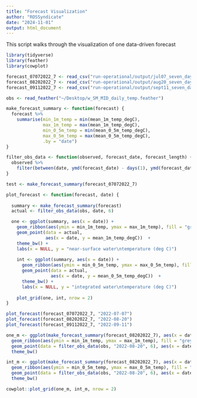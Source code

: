 ```yaml
---
title: "Forecast Visualization"
author: "ROSSyndicate"
date: "2024-11-01"
output: html_document
---
```


This script walks through the visualization of one data-driven forecast

```r
library(tidyverse)
library(feather)
library(cowplot)

forecast_07072022_7 <- read_csv("run-operational/output/jul07_seven_day.csv") 
forecast_08202022_7 <- read_csv("run-operational/output/aug20_seven_day.csv")
forecast_09112022_7 <- read_csv("run-operational/output/sept11_seven_day.csv")

obs <- read_feather("~/Desktop/w_SM_MID_daily_temp.feather")
```

```r
make_forecast_summary <- function(forecast) {
  forecast %>% 
    summarise(min_1m_temp = min(mean_1m_temp_degC),
              max_1m_temp = max(mean_1m_temp_degC),
              min_0_5m_temp = min(mean_0_5m_temp_degC),
              max_0_5m_temp = max(mean_0_5m_temp_degC),
              .by = "date")  
}

filter_obs_data <- function(observed, forecast_date, forecast_length) {
  observed %>% 
    filter(between(date, ymd(forecast_date) - days(1), ymd(forecast_date) + days(forecast_length)))
}
```


```r
test <- make_forecast_summary(forecast_07072022_7)
```

```r
plot_forecast <- function(forecast, date) {
  
  summary <- make_forecast_summary(forecast)
  actual <- filter_obs_data(obs, date, 6)

  one <- ggplot(summary, aes(x = date)) +
    geom_ribbon(aes(ymin = min_1m_temp, ymax = max_1m_temp), fill = "grey") +
    geom_point(data = actual, 
               aes(x = date, y = mean_1m_temp_degC))  +
    theme_bw() +
    labs(x = NULL, y = "near-surface water\ntemperature (deg C)")
    
    int <- ggplot(summary, aes(x = date)) +
      geom_ribbon(aes(ymin = min_0_5m_temp, ymax = max_0_5m_temp), fill = "grey") +
      geom_point(data = actual, 
                 aes(x = date, y = mean_0_5m_temp_degC))  +
      theme_bw() +
      labs(x = NULL, y = "integrated water\ntemperature (deg C)") 
    
    plot_grid(one, int, nrow = 2)
}
```

```r
plot_forecast(forecast_07072022_7, "2022-07-07")
plot_forecast(forecast_08202022_7, "2022-08-20")
plot_forecast(forecast_09112022_7, "2022-09-11")

```


```r
one_m <- ggplot(make_forecast_summary(forecast_08202022_7), aes(x = date)) +
  geom_ribbon(aes(ymin = min_1m_temp, ymax = max_1m_temp), fill = "grey") +
  geom_point(data = filter_obs_data(obs, "2022-08-20", 6), aes(x = date, y = mean_1m_temp_degC))  +
  theme_bw()

int_m <- ggplot(make_forecast_summary(forecast_08202022_7), aes(x = date)) +
  geom_ribbon(aes(ymin = min_0_5m_temp, ymax = max_0_5m_temp), fill = "grey") +
  geom_point(data = filter_obs_data(obs, "2022-08-20", 6), aes(x = date, y = mean_0_5m_temp_degC))  +
  theme_bw()

cowplot::plot_grid(one_m, int_m, nrow = 2)

```


